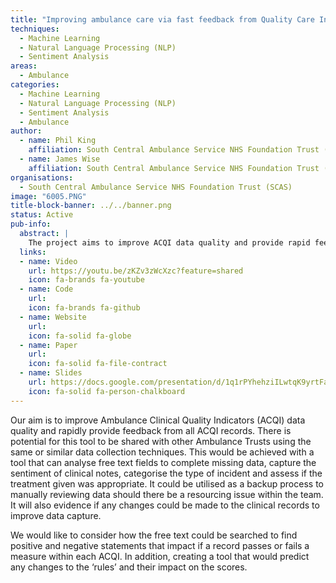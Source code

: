 ```yaml
---
title: "Improving ambulance care via fast feedback from Quality Care Indicators"
techniques:
  - Machine Learning
  - Natural Language Processing (NLP)
  - Sentiment Analysis
areas:
  - Ambulance
categories:
  - Machine Learning
  - Natural Language Processing (NLP)
  - Sentiment Analysis
  - Ambulance
author:
  - name: Phil King
    affiliation: South Central Ambulance Service NHS Foundation Trust (SCAS)
  - name: James Wise
    affiliation: South Central Ambulance Service NHS Foundation Trust (SCAS)
organisations:
  - South Central Ambulance Service NHS Foundation Trust (SCAS)
image: "6005.PNG"
title-block-banner: ../../banner.png
status: Active
pub-info:
  abstract: |
    The project aims to improve ACQI data quality and provide rapid feedback using a tool to analyse free text fields, capture sentiment, categorize incidents, and assess treatment appropriateness. This tool could be shared with other Ambulance Trusts and serve as a backup for to manually review data. It will also predict rule changes and their impact on scores.
  links:
  - name: Video
    url: https://youtu.be/zKZv3zWcXzc?feature=shared
    icon: fa-brands fa-youtube
  - name: Code
    url:
    icon: fa-brands fa-github
  - name: Website
    url:
    icon: fa-solid fa-globe
  - name: Paper
    url:
    icon: fa-solid fa-file-contract
  - name: Slides
    url: https://docs.google.com/presentation/d/1q1rPYhehziILwtqK9yrtFaU6JklD2c3M/edit?usp=drive_link&ouid=104927246423235110137&rtpof=true&sd=true
    icon: fa-solid fa-person-chalkboard
---
```


Our aim is to improve Ambulance Clinical Quality Indicators (ACQI) data quality and rapidly provide feedback from all ACQI records. There is potential for this tool to be shared with other Ambulance Trusts using the same or similar data collection techniques. This would be achieved with a tool that can analyse free text fields to complete missing data, capture the sentiment of clinical notes, categorise the type of incident and assess if the treatment given was appropriate. It could be utilised as a backup process to manually reviewing data should there be a resourcing issue within the team. It will also evidence if any changes could be made to the clinical records to improve data capture.

We would like to consider how the free text could be searched to find positive and negative statements that impact if a record passes or fails a measure within each ACQI. In addition, creating a tool that would predict any changes to the 'rules' and their impact on the scores.
